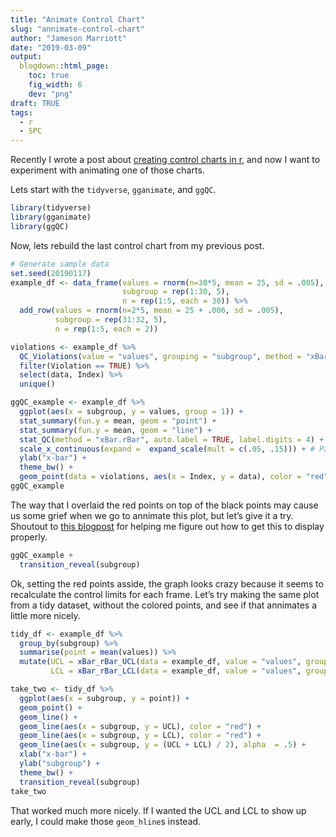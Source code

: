 ```yaml
---
title: "Animate Control Chart"
slug: "annimate-control-chart"
author: "Jameson Marriott"
date: "2019-03-09"
output:
  blogdown::html_page:
    toc: true
    fig_width: 6
    dev: "png"
draft: TRUE
tags:
  - r
  - SPC
---
```


Recently I wrote a post about [creating control charts in r](https://jmarriott.com/posts/testing-ggqc/), and now I want to experiment with animating one of those charts.

Lets start with the `tidyverse`, `gganimate`, and `ggQC`. 

```r
library(tidyverse)
library(gganimate)
library(ggQC)
```

Now, lets rebuild the last control chart from my previous post. 

```r
# Generate sample data
set.seed(20190117)
example_df <- data_frame(values = rnorm(n=30*5, mean = 25, sd = .005),
                         subgroup = rep(1:30, 5),
                         n = rep(1:5, each = 30)) %>%
  add_row(values = rnorm(n=2*5, mean = 25 + .006, sd = .005),
          subgroup = rep(31:32, 5),
          n = rep(1:5, each = 2)) 

violations <- example_df %>%
  QC_Violations(value = "values", grouping = "subgroup", method = "xBar.rBar") %>%
  filter(Violation == TRUE) %>%
  select(data, Index) %>%
  unique()

ggQC_example <- example_df %>%
  ggplot(aes(x = subgroup, y = values, group = 1)) +
  stat_summary(fun.y = mean, geom = "point") +
  stat_summary(fun.y = mean, geom = "line") +
  stat_QC(method = "xBar.rBar", auto.label = TRUE, label.digits = 4) +
  scale_x_continuous(expand =  expand_scale(mult = c(.05, .15))) + # Pad the x-axis for the labels
  ylab("x-bar") +
  theme_bw() +
  geom_point(data = violations, aes(x = Index, y = data), color = "red")
ggQC_example
```

The way that I overlaid the red points on top of the black points may cause us some grief when we go to annimate this plot, but let's give it a try. Shoutout to [this blogpost](https://theanlim.rbind.io/post/gganimate-animations-with-ggplot2/) for helping me figure out how to get this to display properly. 

```r
ggQC_example +
  transition_reveal(subgroup)
```

Ok, setting the red points asside, the graph looks crazy because it seems to recalculate the control limits for each frame. Let's try making the same plot from a tidy dataset, without the colored points, and see if that annimates a little more nicely. 

```r
tidy_df <- example_df %>%
  group_by(subgroup) %>%
  summarise(point = mean(values)) %>%
  mutate(UCL = xBar_rBar_UCL(data = example_df, value = "values", grouping = "subgroup"),
         LCL = xBar_rBar_LCL(data = example_df, value = "values", grouping = "subgroup"))

take_two <- tidy_df %>%
  ggplot(aes(x = subgroup, y = point)) +
  geom_point() +
  geom_line() +
  geom_line(aes(x = subgroup, y = UCL), color = "red") +
  geom_line(aes(x = subgroup, y = LCL), color = "red") +
  geom_line(aes(x = subgroup, y = (UCL + LCL) / 2), alpha  = .5) +
  xlab("x-bar") +
  ylab("subgroup") +
  theme_bw() +
  transition_reveal(subgroup)
take_two
```

That worked much more nicely. If I wanted the UCL and LCL to show up early, I could make those `geom_hline`s instead. 